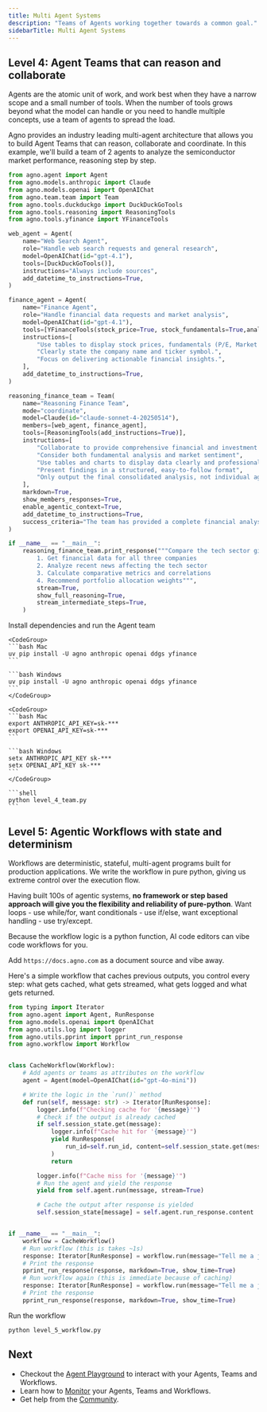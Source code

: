 ```yaml
---
title: Multi Agent Systems
description: "Teams of Agents working together towards a common goal."
sidebarTitle: Multi Agent Systems
---
```


## Level 4: Agent Teams that can reason and collaborate

Agents are the atomic unit of work, and work best when they have a narrow scope and a small number of tools. When the number of tools grows beyond what the model can handle or you need to handle multiple concepts, use a team of agents to spread the load.

Agno provides an industry leading multi-agent architecture that allows you to build Agent Teams that can reason, collaborate and coordinate. In this example, we'll build a team of 2 agents to analyze the semiconductor market performance, reasoning step by step.

```python level_4_team.py
from agno.agent import Agent
from agno.models.anthropic import Claude
from agno.models.openai import OpenAIChat
from agno.team.team import Team
from agno.tools.duckduckgo import DuckDuckGoTools
from agno.tools.reasoning import ReasoningTools
from agno.tools.yfinance import YFinanceTools

web_agent = Agent(
    name="Web Search Agent",
    role="Handle web search requests and general research",
    model=OpenAIChat(id="gpt-4.1"),
    tools=[DuckDuckGoTools()],
    instructions="Always include sources",
    add_datetime_to_instructions=True,
)

finance_agent = Agent(
    name="Finance Agent",
    role="Handle financial data requests and market analysis",
    model=OpenAIChat(id="gpt-4.1"),
    tools=[YFinanceTools(stock_price=True, stock_fundamentals=True,analyst_recommendations=True, company_info=True)],
    instructions=[
        "Use tables to display stock prices, fundamentals (P/E, Market Cap), and recommendations.",
        "Clearly state the company name and ticker symbol.",
        "Focus on delivering actionable financial insights.",
    ],
    add_datetime_to_instructions=True,
)

reasoning_finance_team = Team(
    name="Reasoning Finance Team",
    mode="coordinate",
    model=Claude(id="claude-sonnet-4-20250514"),
    members=[web_agent, finance_agent],
    tools=[ReasoningTools(add_instructions=True)],
    instructions=[
        "Collaborate to provide comprehensive financial and investment insights",
        "Consider both fundamental analysis and market sentiment",
        "Use tables and charts to display data clearly and professionally",
        "Present findings in a structured, easy-to-follow format",
        "Only output the final consolidated analysis, not individual agent responses",
    ],
    markdown=True,
    show_members_responses=True,
    enable_agentic_context=True,
    add_datetime_to_instructions=True,
    success_criteria="The team has provided a complete financial analysis with data, visualizations, risk assessment, and actionable investment recommendations supported by quantitative analysis and market research.",
)

if __name__ == "__main__":
    reasoning_finance_team.print_response("""Compare the tech sector giants (AAPL, GOOGL, MSFT) performance:
        1. Get financial data for all three companies
        2. Analyze recent news affecting the tech sector
        3. Calculate comparative metrics and correlations
        4. Recommend portfolio allocation weights""",
        stream=True,
        show_full_reasoning=True,
        stream_intermediate_steps=True,
    )
```

Install dependencies and run the Agent team

<Steps>
  <Step title="Install dependencies">

    <CodeGroup>
    ```bash Mac
    uv pip install -U agno anthropic openai ddgs yfinance
    ```

    ```bash Windows
    uv pip install -U agno anthropic openai ddgs yfinance
    ```
    </CodeGroup>

  </Step>
  <Step title="Export your API keys">

    <CodeGroup>
    ```bash Mac
    export ANTHROPIC_API_KEY=sk-***
    export OPENAI_API_KEY=sk-***
    ```

    ```bash Windows
    setx ANTHROPIC_API_KEY sk-***
    setx OPENAI_API_KEY sk-***
    ```
    </CodeGroup>

  </Step>
  <Step title="Run the agent team">

    ```shell
    python level_4_team.py
    ```

  </Step>
</Steps>

## Level 5: Agentic Workflows with state and determinism

Workflows are deterministic, stateful, multi-agent programs built for production applications. We write the workflow in pure python, giving us extreme control over the execution flow.

Having built 100s of agentic systems, **no framework or step based approach will give you the flexibility and reliability of pure-python**. Want loops - use while/for, want conditionals - use if/else, want exceptional handling - use try/except.


<Check>

Because the workflow logic is a python function, AI code editors can vibe code workflows for you.

Add `https://docs.agno.com` as a document source and vibe away.

</Check>

Here's a simple workflow that caches previous outputs, you control every step: what gets cached, what gets streamed, what gets logged and what gets returned.

```python level_5_workflow.py
from typing import Iterator
from agno.agent import Agent, RunResponse
from agno.models.openai import OpenAIChat
from agno.utils.log import logger
from agno.utils.pprint import pprint_run_response
from agno.workflow import Workflow


class CacheWorkflow(Workflow):
    # Add agents or teams as attributes on the workflow
    agent = Agent(model=OpenAIChat(id="gpt-4o-mini"))

    # Write the logic in the `run()` method
    def run(self, message: str) -> Iterator[RunResponse]:
        logger.info(f"Checking cache for '{message}'")
        # Check if the output is already cached
        if self.session_state.get(message):
            logger.info(f"Cache hit for '{message}'")
            yield RunResponse(
                run_id=self.run_id, content=self.session_state.get(message)
            )
            return

        logger.info(f"Cache miss for '{message}'")
        # Run the agent and yield the response
        yield from self.agent.run(message, stream=True)

        # Cache the output after response is yielded
        self.session_state[message] = self.agent.run_response.content


if __name__ == "__main__":
    workflow = CacheWorkflow()
    # Run workflow (this is takes ~1s)
    response: Iterator[RunResponse] = workflow.run(message="Tell me a joke.")
    # Print the response
    pprint_run_response(response, markdown=True, show_time=True)
    # Run workflow again (this is immediate because of caching)
    response: Iterator[RunResponse] = workflow.run(message="Tell me a joke.")
    # Print the response
    pprint_run_response(response, markdown=True, show_time=True)
```

Run the workflow

```shell
python level_5_workflow.py
```

## Next

- Checkout the [Agent Playground](/introduction/playground) to interact with your Agents, Teams and Workflows.
- Learn how to [Monitor](/introduction/monitoring) your Agents, Teams and Workflows.
- Get help from the [Community](/introduction/community).